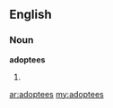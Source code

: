 ==English==

===Noun===
'''adoptees'''

# {{plural of|[[adoptee]]}}

[[ar:adoptees]]
[[my:adoptees]]